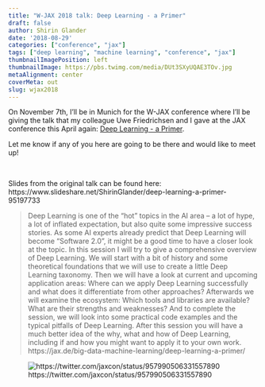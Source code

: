 ```yaml
---
title: "W-JAX 2018 talk: Deep Learning - a Primer"
draft: false
author: Shirin Glander
date: '2018-08-29'
categories: ["conference", "jax"]
tags: ["deep learning", "machine learning", "conference", "jax"]
thumbnailImagePosition: left
thumbnailImage: https://pbs.twimg.com/media/DUt3SXyUQAE3TOv.jpg
metaAlignment: center
coverMeta: out
slug: wjax2018
---
```


On November 7th, I'll be in Munich for the W-JAX conference where I'll be giving the talk that my colleague Uwe Friedrichsen and I gave at the JAX conference this April again: [Deep Learning - a Primer](https://jax.de/big-data-machine-learning/deep-learning-a-primer/).

Let me know if any of you here are going to be there and would like to meet up!

<br>

Slides from the original talk can be found here: https://www.slideshare.net/ShirinGlander/deep-learning-a-primer-95197733

> Deep Learning is one of the "hot" topics in the AI area – a lot of hype, a lot of inflated expectation, but also quite some impressive success stories. As some AI experts already predict that Deep Learning will become "Software 2.0", it might be a good time to have a closer look at the topic. In this session I will try to give a comprehensive overview of Deep Learning. We will start with a bit of history and some theoretical foundations that we will use to create a little Deep Learning taxonomy. Then we will have a look at current and upcoming application areas: Where can we apply Deep Learning successfully and what does it differentiate from other approaches? Afterwards we will examine the ecosystem: Which tools and libraries are available? What are their strengths and weaknesses? And to complete the session, we will look into some practical code examples and the typical pitfalls of Deep Learning. After this session you will have a much better idea of the why, what and how of Deep Learning, including if and how you might want to apply it to your own work. https://jax.de/big-data-machine-learning/deep-learning-a-primer/

![https://twitter.com/jaxcon/status/957990506331557890](https://pbs.twimg.com/media/DUt3SXyUQAE3TOv.jpg)

